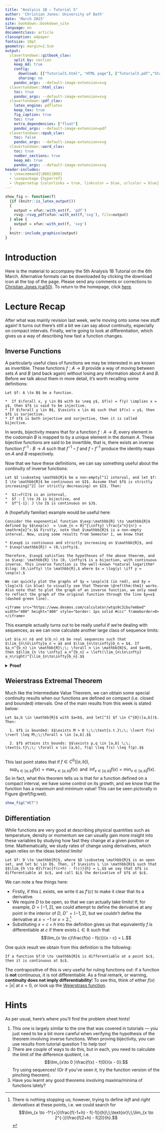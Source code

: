 ```yaml
---
title: "Analysis 1B — Tutorial 5"
author: 'Christian Jones: University of Bath'
date: 'March 2023'
site: bookdown::bookdown_site
language: en
documentclass: article
classoption: a4paper
fontsize: 10pt
geometry: margin=2.5cm
output:
  clavertondown::gitbook_clav:
    split_by: section
    keep_md: true
    config:
      download: [["Tutorial5.html", "HTML page"], ["Tutorial5.pdf","Standard print PDF"], ["Tutorial5Clear.pdf","Clear print PDF"], ["Tutorial5Large.pdf","Large print PDF"], ["Tutorial5.docx","Accessible Word document"], ["Tutorial5.epub","Accessible EPub book" ]]
      sharing: no
    pandoc_args: --default-image-extension=svg
  clavertondown::html_clav:
    toc: true
    pandoc_args: --default-image-extension=svg
  clavertondown::pdf_clav:
    latex_engine: pdflatex
    keep_tex: true
    fig_caption: true
    toc: true
    extra_dependencies: ["float"]
    pandoc_args: --default-image-extension=pdf
  clavertondown::epub_clav:
    toc: false
    pandoc_args: --default-image-extension=svg
  clavertondown::word_clav:
    toc: true
    number_sections: true
    keep_md: true
    pandoc_args: --default-image-extension=svg
header-includes:
  - \newcommand{\BOO}{BOO}
  - \usepackage {hyperref}
  - \hypersetup {colorlinks = true, linkcolor = blue, urlcolor = blue}
---
```

<!-- This is needed since I am working with svg files from mathcha.io. It converts the graphics files to something that can be used in the pdf files. Code taken from https://stackoverflow.com/questions/50165404/how-to-make-a-pdf-using-bookdown-including-svg-images/56044642#56044642 -->
```r
show_fig <- function(f)
  {if (knitr::is_latex_output())
  {
    output = xfun::with_ext(f, 'pdf')
    rsvg::rsvg_pdf(xfun::with_ext(f,'svg'), file=output)
  } else {
    output = xfun::with_ext(f, 'svg')
  }
  knitr::include_graphics(output)
}
```
\newpage
\pagenumbering{arabic}

# Introduction {-}
Here is the material to accompany the 5th Analysis 1B Tutorial on the 6th March. Alternative formats can be downloaded by clicking the download icon at the top of the page. Please send any comments or corrections to [Christian Jones (caj50)](mailto:caj50@bath.ac.uk). To return to the homepage, click [here](http://caj50.github.io/tutoring.html).

<!--<details open>
<summary>Want to ruin the surprise?</summary>
<br>
Well, you asked for it!
</details>-->

# Lecture Recap
After what was mainly revision last week, we're moving onto some new stuff again! It turns out there's still a bit we can say about continuity, especially on compact intervals. Finally, we're going to look at differentiation, which gives us a way of describing how fast a function changes.

## Inverse Functions
A particularly useful class of functions we may be interested in are known as invertible. These functions $f: A \to B$ provide a way of moving between sets $A$ and $B$ (and back again) without losing any information about $A$ and $B$. Before we talk about them in more detail, it's worth recalling some definitions:

```definition
Let $f: A \to B$ be a function.

*  If $\forall x, y \in B$ with $x \neq y$, $f(x) = f(y) \implies x = y$, then $f$ is said to be injective.
* If $\forall y \in B$, $\exists x \in A$ such that $f(x) = y$, then $f$ is surjective.
* If $f$ is both injective and surjective, then it is called bijective.

```
In words, bijectivity means that for a function $f:A \to B$, every element in the codomain $B$ is mapped to by a unique element in the domain $A$. These bijective functions are said to be invertible, that is, there exists an inverse function $f^{-1}: B \to A$ such that $f^{-1} \circ f$ and $f \circ f^{-1}$ produce the identity maps on $A$ and $B$ respectively.

Now that we have these definitions, we can say something useful about the continuity of inverse functions:

```theorem
Let $I \subseteq \mathbb{R}$ be a non-empty[^1] interval, and let $f: I \to \mathbb{R}$ be continuous on $I$. Assume that $f$ is strictly increasing[^2] (or strictly decreasing) on $I$. Then:
  
*  $J:=f(I)$ is an interval,
*  $f : I \to J$ is bijective, and
*  $f^{-1}: J \to I$ is continuous on $J$.

```

A (hopefully familiar) example would be useful here:

```example
Consider the exponential function $\exp:\mathbb{R} \to \mathbb{R}$ defined by $$\exp(x)  = \sum_{n = 0}^{\infty} \frac{x^n}{n!} = \mathrm{e}^x.$$ Firstly, note that $\mathbb{R}$ is a non-empty interval. Now, using some results from Semester 1, we know that

* $\exp$ is continuous and strictly increasing on $\mathbb{R}$, and
* $\exp(\mathbb{R}) = (0,\infty)$.

Therefore, $\exp$ satisfies the hypotheses of the above theorem, and so $\exp: \mathbb{R} \to (0, \infty)$ is a bijection, with continuous inverse. This inverse function is the well-known *natural logarithm* $\log: (0,\infty) \to \mathbb{R},$ where $x = \log(y) \iff y = \exp(x).$

We can quickly plot the graphs of $y = \exp(x)$ (in red), and $y = \log(x)$ (in blue) to visually see that Theorem \@ref(thm:thm1) works. Also note that to plot the graph of an inverse function, we only need to reflect the graph of the original function through the line $y=x$ (dashed green line).

<iframe src="https://www.desmos.com/calculator/wtqs9c3ibu?embed" width="400" height="400" style="border: 1px solid #ccc" frameborder=0></iframe>

```

This example actually turns out to be really useful if we're dealing with sequences, as we can now calculate another large class of sequence limits:
```proposition
Let $(a_n)_n$ and $(b_n)_n$ be real sequences such that $\lim_{n\to\infty}a_n = a$ and $\lim_{n\to\infty}b_n = b$. If $a_n^{b_n} \in \mathbb{R}\;\; \forall n \in \mathbb{N}$, and $a>0$, then $$\lim_{n \to \infty} a_n^{b_n} = \left(\lim_{n\to\infty} a_n\right)^{\lim_{n\to\infty}b_n}.$$
```

<details closed>
<summary>**Proof**</summary>
```proof
Since $\lim_{n \to \infty}a_n = a > 0$, then $\exists N\in\mathbb{N}$ such that $\forall n \geq N$, $$\lvert a_n - a \rvert < \frac{a}{2} \Longleftrightarrow \frac{a}{2} < a_n < \frac{3a}{2}.$$ In particular, $a_n > 0$ for all $n \geq N$.

Now, for $n \geq N$,
\begin{align*}
a_n^{b_n} &= \exp\left(\log\left(a_n^{b_n}\right)\right)\;\;\text{(as $a_n > 0$)},\\
&= \exp\left(b_n\log\left(a_n\right)\right)\;\;\text{(properties of $\log$)}.
\end{align*}
So as $n \to \infty$, we have that as both $\exp$ and $\log$ are continuous (Example \@ref(exm:ex1)),
\begin{align*}
a_n^{b_n} &\to \exp\left(b\log(a)\right)\\
&= \exp\left(\log\left(a^b\right)\right),\\
&= a^b.
\end{align*}

```
</details>

[^1]: This is so we can talk about surjectivity.
[^2]: In other words, for all $x,y \in I$ with $x < y,$ $f(x) < f(y)$.

## Weierstrass Extremal Theorem
Much like the Intermediate Value Theorem, we can obtain some special continuity results when our functions are defined on compact (i.e. closed and bounded) intervals. One of the main results from this week is stated below:

```theorem
Let $a,b \in \mathbb{R}$ with $a<b$, and let[^3] $f \in C^{0}([a,b])$. Then:
  
  1. $f$ is bounded: $$\exists M > 0 \;\;\text{s.t.}\;\; \lvert f(x) \rvert \leq M\;\;\forall x \in [a,b].$$
  
  2. $f$ attains its bounds: $$\exists p,q \in [a,b] \;\; \text{s.t}\;\; \forall x \in [a,b], f(q) \leq f(x) \leq f(p).$$
  
```
This last point states that if $f \in C^{0}([a,b])$, $$\sup_{x \in [a,b]}f(x) = \max_{x\in[a,b]}f(x)\;\;\text{and}\;\;\inf_{x \in [a,b]}f(x) = \min_{x\in[a,b]}f(x).$$ So in fact, what this theorem tells us is that for a function defined on a compact interval, we have some control on its growth, and we know that the function has a maximum and minimum value! This can be seen pictorally in Figure \@ref(fig:wet).

```r
show_fig("WET")
```

[^3]: Recall that $C^{0}([a,b])$ is the set of continuous functions mapping from the set $[a,b]$.

## Differentiation
While functions are very good at describing physical quantities such as temperature, density or momentum we can usually gain more insight into these variables by studying how fast they change at a given position or time. Mathematically, we study rates of change using derivatives, which again relies on the ideas behind limits!

```definition
Let $f: D \to \mathbb{R}$, where $D \subseteq \mathbb{R}$ is an open set, and let $c \in D$. Then, if $\exists L \in \mathbb{R}$ such that $$\lim_{h \to 0}\frac{f(c+h) - f(c)}{h} = L,$$ we say that $f$ is differentiable at $c$, and call $L$ the derivative of $f$ at $c$.
```
We can note a few things here:

*  Firstly, if this $L$ exists, we write it as $f'(c)$ to make it clear that its a derivative.
*  We require $D$ to be open, so that we can actually take limits! If, for example, $D = [-1,2]$, we could attempt to define the derivative at any point in the interior of $D$, $D^{\circ} = (-1,2)$, but we couldn't define the derivative at $x = -1$ or $x = 2$.[^4]
*  Substituting $x = c+h$ into the definition gives us that equivalently $f$ is differentiable at $c$ if there exists $L\in\mathbb{R}$ such that $$\lim_{x \to c}\frac{f(x) - f(c)}{x - c} = L.$$

One quick result we obtain from this definition is the following:
```proposition
If a function $f:D \to \mathbb{R}$ is differentiable at a point $c$, then it is continuous at $c$.
```
The contrapositive of this is very useful for ruling functions out: if a function is **not** continuous, it is not differentiable. As a final remark, or warning, **continuity does not imply differentiability**! To see this, think of either $f(x) = \lvert x \rvert$ at $x = 0$, or look up the [Weierstrass function](https://en.wikipedia.org/wiki/Weierstrass_function). 

[^4]: There is nothing stopping us; however, trying to define *left* and *right derivatives* at these points, i.e. we could search for $$\lim_{x \to -1^{+}}\frac{f(-1+h) - f(-1)}{h}\;\;\text{or}\;\;\lim_{x \to 2^{-}}\frac{f(2+h) - f(2)}{h}.$$

# Hints
As per usual, here's where you'll find the problem sheet hints!

1) This one is largely similar to the one that was covered in tutorials — you just need to be a bit more careful when verifying the hypothesis of the theorem involving inverse functions. When proving bijectivity, you can use results from tutorial question 1 to help too!
2)  There are couple of ways to do this, but in each, you need to calculate the limit of the difference quotient, i.e. $$\lim_{x\to 0 }\frac{f(x) - f(0)}{x - 0}.$$ Try using sequences! (Or if you’ve seen it, try the function version of the pinching theorem).
3) Have you learnt any good theorems involving maxima/minima of functions lately?

 
